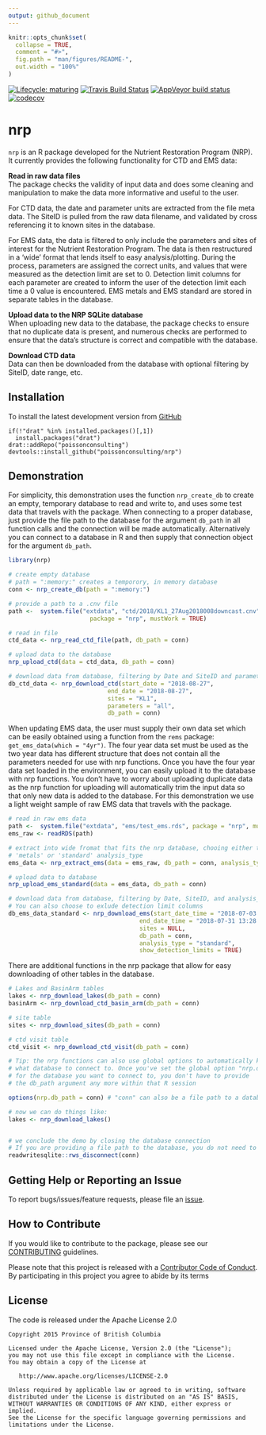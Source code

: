```yaml
---
output: github_document
---
```


<!-- README.md is generated from README.Rmd. Please edit that file -->

```r
knitr::opts_chunk$set(
  collapse = TRUE,
  comment = "#>",
  fig.path = "man/figures/README-",
  out.width = "100%"
)
```
[![Lifecycle: maturing](https://img.shields.io/badge/lifecycle-maturing-blue.svg)](https://www.tidyverse.org/lifecycle/#maturing)
[![Travis Build Status](https://www.travis-ci.com/poissonconsulting/nrp.svg?token=LCuTqqVUfUECxm1xTQLb&branch=master)](https://www.travis-ci.com/poissonconsulting/nrp)
[![AppVeyor build status](https://ci.appveyor.com/api/projects/status/nf8qrbm7imvkuj0q?svg=true)](https://ci.appveyor.com/project/joethorley/nrp)
[![codecov](https://codecov.io/gh/poissonconsulting/nrp/branch/master/graph/badge.svg?token=BYPzzOPDrd)](https://codecov.io/gh/poissonconsulting/nrp)

# nrp

`nrp` is an R package developed for the Nutrient Restoration Program (NRP).
It currently provides the following functionality for CTD and EMS data:

**Read in raw data files**<br />
  The package checks the validity of input data and does some cleaning and manipulation to make the data more informative and useful to the user.
  
  For CTD data, the date and parameter units are extracted from the file meta data. The SiteID is pulled from the raw data filename, and validated by cross referencing it to known sites in the database.
  
  For EMS data, the data is filtered to only include the parameters and sites of interest for the Nutrient Restoration Program. The data is then restructured in a 'wide' format that lends itself to easy analysis/plotting. During the process, parameters are assigned the correct units, and values that were measured as the detection limit are set to 0. Detection limit columns for each parameter are created to inform the user of the detection limit each time a 0 value is encountered. EMS metals and EMS standard are stored in separate tables in the database.

**Upload data to the NRP SQLite database**<br />
  When uploading new data to the database, the package checks to ensure that no duplicate data is present, and numerous checks are performed to ensure that the data's structure is correct and compatible with the database.

**Download CTD data**<br />
  Data can then be downloaded from the database with optional filtering by SiteID, date range, etc.

## Installation

To install the latest development version from [GitHub](https://github.com/poissonconsulting/nrp)
```
if(!"drat" %in% installed.packages()[,1]) 
  install.packages("drat")
drat::addRepo("poissonconsulting")
devtools::install_github("poissonconsulting/nrp")
```
## Demonstration

For simplicity, this demonstration uses the function `nrp_create_db` to create an empty, temporary database to read and write to, and uses some test data that travels with the package. When connecting to a proper database, just provide the file path to the database for the argument `db_path` in all function calls and the connection will be made automatically. Alternatively you can connect to a database in R and then supply that connection object for the argument `db_path`.

```r
library(nrp)

# create empty database
# path = ":memory:" creates a temporory, in memory database
conn <- nrp_create_db(path = ":memory:") 

# provide a path to a .cnv file
path <-  system.file("extdata", "ctd/2018/KL1_27Aug2018008downcast.cnv",
                       package = "nrp", mustWork = TRUE)

# read in file
ctd_data <- nrp_read_ctd_file(path, db_path = conn)

# upload data to the database
nrp_upload_ctd(data = ctd_data, db_path = conn)

# download data from database, filtering by Date and SiteID and parameter
db_ctd_data <- nrp_download_ctd(start_date = "2018-08-27",
                            end_date = "2018-08-27",
                            sites = "KL1",
                            parameters = "all",
                            db_path = conn)
```

When updating EMS data, the user must supply their own data set which can be easily obtained using a function from the `rems` package: `get_ems_data(which = "4yr")`.
The four year data set must be used as the two year data has different structure that does not contain all the parameters needed for use with nrp functions. Once you have the four year data set loaded in the environment, you can easily upload it to the database with nrp functions. You don't have to worry about uploading duplicate data as the nrp function for uploading will automatically trim the input data so that only new data is added to the database. For this demonstration we use a light weight sample of raw EMS data that travels with the package.

```r
# read in raw ems data
path <-  system.file("extdata", "ems/test_ems.rds", package = "nrp", mustWork = TRUE)
ems_raw <- readRDS(path)

# extract into wide fromat that fits the nrp database, chooing either the
# 'metals' or 'standard' analysis_type
ems_data <- nrp_extract_ems(data = ems_raw, db_path = conn, analysis_type = "standard")

# upload data to database
nrp_upload_ems_standard(data = ems_data, db_path = conn)

# download data from database, filtering by Date, SiteID, and analysis_type. 
# You can also choose to exlude detection limit columns
db_ems_data_standard <- nrp_download_ems(start_date_time = "2018-07-03 13:48:00",
                                     end_date_time = "2018-07-31 13:28:00",
                                     sites = NULL,
                                     db_path = conn,
                                     analysis_type = "standard",
                                     show_detection_limits = TRUE)
```

There are additional functions in the nrp package that allow for easy downloading of other tables in the database.
```r
# Lakes and BasinArm tables
lakes <- nrp_download_lakes(db_path = conn)
basinArm <- nrp_download_ctd_basin_arm(db_path = conn)

# site table
sites <- nrp_download_sites(db_path = conn)

# ctd visit table
ctd_visit <- nrp_download_ctd_visit(db_path = conn)

# Tip: the nrp functions can also use global options to automatically know
# what database to connect to. Once you've set the global option "nrp.db_path"
# for the database you want to connect to, you don't have to provide
# the db_path argument any more within that R session

options(nrp.db_path = conn) # "conn" can also be a file path to a database

# now we can do things like:
lakes <- nrp_download_lakes()


# we conclude the demo by closing the database connection
# If you are providing a file path to the database, you do not need to do this
readwritesqlite::rws_disconnect(conn)
```



## Getting Help or Reporting an Issue

To report bugs/issues/feature requests, please file an [issue](https://github.com/poissonconsulting/nrp/issues/).

## How to Contribute

If you would like to contribute to the package, please see our 
[CONTRIBUTING](CONTRIBUTING.md) guidelines.

Please note that this project is released with a [Contributor Code of Conduct](CODE_OF_CONDUCT.md). 
By participating in this project you agree to abide by its terms

## License

The code is released under the Apache License 2.0

    Copyright 2015 Province of British Columbia

    Licensed under the Apache License, Version 2.0 (the "License");
    you may not use this file except in compliance with the License.
    You may obtain a copy of the License at 

       http://www.apache.org/licenses/LICENSE-2.0

    Unless required by applicable law or agreed to in writing, software
    distributed under the License is distributed on an "AS IS" BASIS,
    WITHOUT WARRANTIES OR CONDITIONS OF ANY KIND, either express or implied.
    See the License for the specific language governing permissions and
    limitations under the License.
